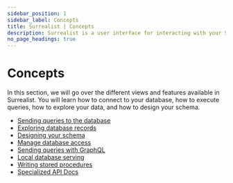 ```yaml
---
sidebar_position: 1
sidebar_label: Concepts
title: Surrealist | Concepts
description: Surrealist is a user interface for interacting with your SurrealDB database visually. It enables you to seamlessly connect to any SurrealDB instance, allowing you to execute queries, explore your tables, design your schemas, and much more.
no_page_headings: true
---
```


# Concepts

In this section, we will go over the different views and features available in Surrealist. You will learn how to connect to your database, how to execute queries, how to explore your data, and how to design your schema.

- [Sending queries to the database](/docs/surrealist/concepts/sending-queries)
- [Exploring database records](/docs/surrealist/concepts/explore-database-records)
- [Designing your schema](/docs/surrealist/concepts/designing-the-database-schema)
- [Manage database access](/docs/surrealist/concepts/manage-database-access)
- [Sending queries with GraphQL](/docs/surrealist/concepts/sending-queries-with-graphql)
- [Local database serving](/docs/surrealist/concepts/local-database-serving)
- [Writing stored procedures](/docs/surrealist/concepts/writing-stored-procedures)
- [Specialized API Docs](/docs/surrealist/concepts/specialized-api-docs)

